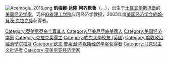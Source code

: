 [[File:Acemoglu_2016.png|thumb]]
'''凱梅爾·达隆·阿齐默鲁'''（{{lang-tr|'''Kamer Daron Acemoğlu'''}}，{{lang-en|'''Kamer Daron Acemoglu'''}}，{{bd|1967年|9月3日|catIdx=A阿齐默鲁}}），出生于[[土耳其|土耳其]][[伊斯坦堡|伊斯坦堡]]的[[美国|美国]][[经济学家|经济学家]]，现任[[麻省理工学院|麻省理工学院]]应用经济学教授，2005年度[[美国经济学会|美国经济学会]][[約翰·貝茨·克拉克獎|約翰·貝茨·克拉克獎]]获得者。

{{經濟學家小作品}}
{{John Bates Clark Medal recipients}}

{{Authority control}}
{{DEFAULTSORT:Acemoglu, Daron}}
[[Category:亞美尼亞裔土耳其人|Category:亞美尼亞裔土耳其人]]
[[Category:亞美尼亞裔美國人|Category:亞美尼亞裔美國人]]
[[Category:美国经济学家|Category:美国经济学家]]
[[Category:克拉克奖得主|Category:克拉克奖得主]]
[[Category:約克大學校友_(英國)|Category:約克大學校友 (英國)]]
[[Category:倫敦政治經濟學院校友|Category:倫敦政治經濟學院校友]]
[[Category:欧文·普莱因·内默斯经济学奖获得者|Category:欧文·普莱因·内默斯经济学奖获得者]]
[[Category:马克思主义批评者|Category:马克思主义批评者]]
[[Category:亚美尼亚经济学家|Category:亚美尼亚经济学家]]